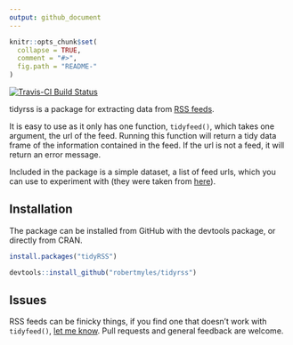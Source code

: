 ```yaml
---
output: github_document
---
```


<!-- README.md is generated from README.Rmd. Please edit that file -->

```r
knitr::opts_chunk$set(
  collapse = TRUE,
  comment = "#>",
  fig.path = "README-"
)
```

[![Travis-CI Build Status](https://travis-ci.org/RobertMyles/tidyrss.svg?branch=master)](https://travis-ci.org/RobertMyles/tidyrss)

tidyrss is a package for extracting data from [RSS feeds](https://en.wikipedia.org/wiki/RSS).

It is easy to use as it only has one function, `tidyfeed()`, which takes one argument, the url of the feed. Running this function will return a tidy data frame of the information contained in the feed. If the url is not a feed, it will return an error message.

Included in the package is a simple dataset, a list of feed urls, which you can use to experiment with (they were taken from [here](https://raw.githubusercontent.com/DataWookie/feedeR/master/tests/testthat/test-feeds.txt)).

## Installation

The package can be installed from GitHub with the devtools package, or directly from CRAN.

```r

install.packages("tidyRSS")

devtools::install_github("robertmyles/tidyrss")

```


## Issues 

RSS feeds can be finicky things, if you find one that doesn't work with `tidyfeed()`, [let me know](https://github.com/RobertMyles/tidyrss/issues). Pull requests and general feedback are welcome.  


